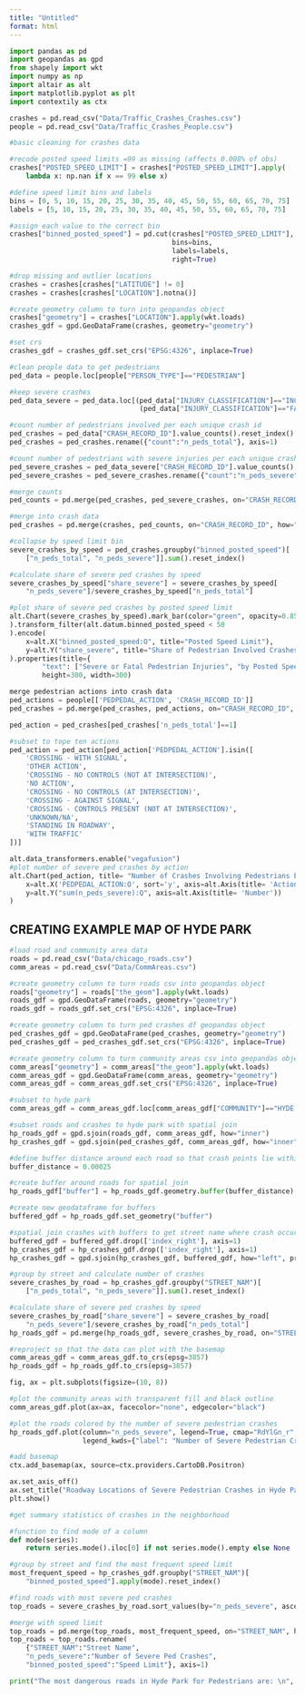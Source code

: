 ```yaml
---
title: "Untitled"
format: html
---
```


```python
import pandas as pd
import geopandas as gpd
from shapely import wkt
import numpy as np
import altair as alt
import matplotlib.pyplot as plt
import contextily as ctx

crashes = pd.read_csv("Data/Traffic_Crashes_Crashes.csv")
people = pd.read_csv("Data/Traffic_Crashes_People.csv")
```


```python
#basic cleaning for crashes data

#recode posted speed limits =99 as missing (affects 0.008% of obs)
crashes["POSTED_SPEED_LIMIT"] = crashes["POSTED_SPEED_LIMIT"].apply(
    lambda x: np.nan if x == 99 else x)

#define speed limit bins and labels
bins = [0, 5, 10, 15, 20, 25, 30, 35, 40, 45, 50, 55, 60, 65, 70, 75]
labels = [5, 10, 15, 20, 25, 30, 35, 40, 45, 50, 55, 60, 65, 70, 75]

#assign each value to the correct bin
crashes["binned_posted_speed"] = pd.cut(crashes["POSTED_SPEED_LIMIT"], 
                                        bins=bins, 
                                        labels=labels, 
                                        right=True)

#drop missing and outlier locations
crashes = crashes[crashes["LATITUDE"] != 0]
crashes = crashes[crashes["LOCATION"].notna()]

#create geometry column to turn into geopandas object
crashes["geometry"] = crashes["LOCATION"].apply(wkt.loads)
crashes_gdf = gpd.GeoDataFrame(crashes, geometry="geometry")

#set crs
crashes_gdf = crashes_gdf.set_crs("EPSG:4326", inplace=True)
```

```python
#clean people data to get pedestrians
ped_data = people.loc[people["PERSON_TYPE"]=="PEDESTRIAN"]

#keep severe crashes
ped_data_severe = ped_data.loc[(ped_data["INJURY_CLASSIFICATION"]=="INCAPACITATING INJURY") |
                                (ped_data["INJURY_CLASSIFICATION"]=="FATAL")]

#count number of pedestrians involved per each unique crash id
ped_crashes = ped_data["CRASH_RECORD_ID"].value_counts().reset_index()
ped_crashes = ped_crashes.rename({"count":"n_peds_total"}, axis=1)

#count number of pedestrians with severe injuries per each unique crash id
ped_severe_crashes = ped_data_severe["CRASH_RECORD_ID"].value_counts().reset_index()
ped_severe_crashes = ped_severe_crashes.rename({"count":"n_peds_severe"}, axis=1)

#merge counts
ped_counts = pd.merge(ped_crashes, ped_severe_crashes, on="CRASH_RECORD_ID", how="left")

#merge into crash data
ped_crashes = pd.merge(crashes, ped_counts, on="CRASH_RECORD_ID", how="inner")
```

```python
#collapse by speed limit bin
severe_crashes_by_speed = ped_crashes.groupby("binned_posted_speed")[
    ["n_peds_total", "n_peds_severe"]].sum().reset_index()

#calculate share of severe ped crashes by speed
severe_crashes_by_speed["share_severe"] = severe_crashes_by_speed[
    "n_peds_severe"]/severe_crashes_by_speed["n_peds_total"]
```

```python
#plot share of severe ped crashes by posted speed limit
alt.Chart(severe_crashes_by_speed).mark_bar(color="green", opacity=0.85
).transform_filter(alt.datum.binned_posted_speed < 50
).encode(
    x=alt.X("binned_posted_speed:O", title="Posted Speed Limit"),
    y=alt.Y("share_severe", title="Share of Pedestrian Involved Crashes (%)")
).properties(title={
        "text": ["Severe or Fatal Pedestrian Injuries", "by Posted Speed Limit"]},
        height=300, width=300)
```

```python
merge pedestrian actions into crash data
ped_actions = people[['PEDPEDAL_ACTION', 'CRASH_RECORD_ID']]
ped_crashes = pd.merge(ped_crashes, ped_actions, on="CRASH_RECORD_ID", how="inner")

ped_action = ped_crashes[ped_crashes['n_peds_total']==1]

#subset to tope ten actions 
ped_action = ped_action[ped_action['PEDPEDAL_ACTION'].isin([
    'CROSSING - WITH SIGNAL',
    'OTHER ACTION',
    'CROSSING - NO CONTROLS (NOT AT INTERSECTION)',
    'NO ACTION',
    'CROSSING - NO CONTROLS (AT INTERSECTION)',
    'CROSSING - AGAINST SIGNAL',
    'CROSSING - CONTROLS PRESENT (NOT AT INTERSECTION)',
    'UNKNOWN/NA',
    'STANDING IN ROADWAY',
    'WITH TRAFFIC'
])]
```

```python
alt.data_transformers.enable("vegafusion")
#plot number of severe ped crashes by action
alt.Chart(ped_action, title= "Number of Crashes Involving Pedestrians by the Action of the Pedestrian").mark_bar().encode(
    x=alt.X('PEDPEDAL_ACTION:O', sort='y', axis=alt.Axis(title= 'Action of Pedestrian', labelFontSize=6, labelAngle=60)),
    y=alt.Y("sum(n_peds_severe):Q", axis=alt.Axis(title= 'Number'))
)
```


## CREATING EXAMPLE MAP OF HYDE PARK
```python
#load road and community area data
roads = pd.read_csv("Data/chicago_roads.csv")
comm_areas = pd.read_csv("Data/CommAreas.csv")

#create geometry column to turn roads csv into geopandas object
roads["geometry"] = roads["the_geom"].apply(wkt.loads)
roads_gdf = gpd.GeoDataFrame(roads, geometry="geometry")
roads_gdf = roads_gdf.set_crs("EPSG:4326", inplace=True)

#create geometry column to turn ped crashes df geopandas object
ped_crashes_gdf = gpd.GeoDataFrame(ped_crashes, geometry="geometry")
ped_crashes_gdf = ped_crashes_gdf.set_crs("EPSG:4326", inplace=True)

#create geometry column to turn community areas csv into geopandas object
comm_areas["geometry"] = comm_areas["the_geom"].apply(wkt.loads)
comm_areas_gdf = gpd.GeoDataFrame(comm_areas, geometry="geometry")
comm_areas_gdf = comm_areas_gdf.set_crs("EPSG:4326", inplace=True)
```


```python
#subset to hyde park
comm_areas_gdf = comm_areas_gdf.loc[comm_areas_gdf["COMMUNITY"]=="HYDE PARK"]

#subset roads and crashes to hyde park with spatial join
hp_roads_gdf = gpd.sjoin(roads_gdf, comm_areas_gdf, how="inner")
hp_crashes_gdf = gpd.sjoin(ped_crashes_gdf, comm_areas_gdf, how="inner")
```

```python
#define buffer distance around each road so that crash points lie within buffer
buffer_distance = 0.00025

#create buffer around roads for spatial join
hp_roads_gdf["buffer"] = hp_roads_gdf.geometry.buffer(buffer_distance)

#create new geodataframe for buffers
buffered_gdf = hp_roads_gdf.set_geometry("buffer")
```

```python
#spatial join crashes with buffers to get street name where crash occured
buffered_gdf = buffered_gdf.drop(['index_right'], axis=1)
hp_crashes_gdf = hp_crashes_gdf.drop(['index_right'], axis=1)
hp_crashes_gdf = gpd.sjoin(hp_crashes_gdf, buffered_gdf, how="left", predicate="within")
```

```python
#group by street and calculate number of crashes
severe_crashes_by_road = hp_crashes_gdf.groupby("STREET_NAM")[
    ["n_peds_total", "n_peds_severe"]].sum().reset_index()

#calculate share of severe ped crashes by speed
severe_crashes_by_road["share_severe"] = severe_crashes_by_road[
    "n_peds_severe"]/severe_crashes_by_road["n_peds_total"]
hp_roads_gdf = pd.merge(hp_roads_gdf, severe_crashes_by_road, on="STREET_NAM", how="left")
```

```python
#reproject so that the data can plot with the basemap
comm_areas_gdf = comm_areas_gdf.to_crs(epsg=3857)
hp_roads_gdf = hp_roads_gdf.to_crs(epsg=3857)

fig, ax = plt.subplots(figsize=(10, 8))

#plot the community areas with transparent fill and black outline
comm_areas_gdf.plot(ax=ax, facecolor="none", edgecolor="black")

#plot the roads colored by the number of severe pedestrian crashes
hp_roads_gdf.plot(column="n_peds_severe", legend=True, cmap="RdYlGn_r", ax=ax,
                  legend_kwds={"label": "Number of Severe Pedestrian Crashes", "orientation": "horizontal"})

#add basemap
ctx.add_basemap(ax, source=ctx.providers.CartoDB.Positron)

ax.set_axis_off()
ax.set_title("Roadway Locations of Severe Pedestrian Crashes in Hyde Park", fontsize=14)
plt.show()
```

```python
#get summary statistics of crashes in the neighborhood

#function to find mode of a column
def mode(series):
    return series.mode().iloc[0] if not series.mode().empty else None

#group by street and find the most frequent speed limit
most_frequent_speed = hp_crashes_gdf.groupby("STREET_NAM")[
    "binned_posted_speed"].apply(mode).reset_index()

#find roads with most severe ped crashes
top_roads = severe_crashes_by_road.sort_values(by="n_peds_severe", ascending=False)[["STREET_NAM", "n_peds_severe"]].head(3)

#merge with speed limit
top_roads = pd.merge(top_roads, most_frequent_speed, on="STREET_NAM", how="left")
top_roads = top_roads.rename(
    {"STREET_NAM":"Street Name", 
    "n_peds_severe":"Number of Severe Ped Crashes",
    "binned_posted_speed":"Speed Limit"}, axis=1)

print("The most dangerous roads in Hyde Park for Pedestrians are: \n", top_roads)
```




